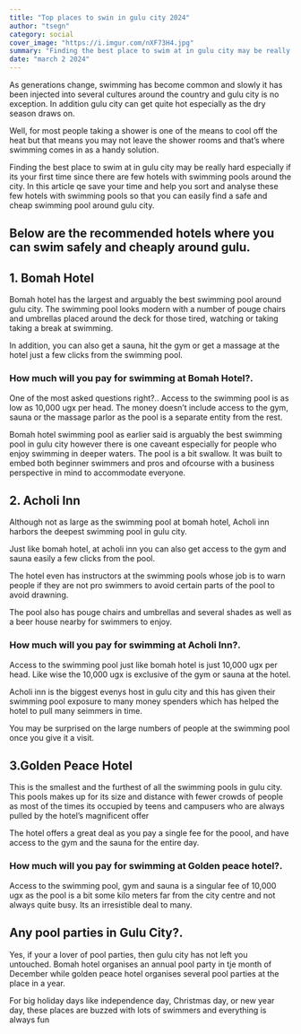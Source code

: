 ```yaml
---
title: "Top places to swin in gulu city 2024"
author: "tsegn"
category: social
cover_image: "https://i.imgur.com/nXF73H4.jpg"
summary: "Finding the best place to swim at in gulu city may be really hard especially if its your first time since there are few hotels with swimming pools around the city"
date: "march 2 2024"
---
```


As generations change, swimming has become common and slowly it has been injected into several cultures around the country and gulu city is no exception. In addition gulu city can get quite hot especially as the dry season draws on.

Well, for most people taking a shower is one of the means to cool off the heat but that means you may not leave the shower rooms and that’s where swimming comes in as a handy solution.

<AdsComponent />

Finding the best place to swim at in gulu city may be really hard especially if its your first time since there are few hotels with swimming pools around the city. In this article qe save your time and help you sort and analyse these few hotels with swimming pools so that you can easily find a safe and cheap swimming pool around gulu city.

## Below are the recommended hotels where you can swim safely and cheaply around gulu.

<AdsComponent />

## 1. Bomah Hotel

Bomah hotel has the largest and arguably the best swimming pool around gulu city. The swimming pool looks modern with a number of pouge chairs and umbrellas placed around the deck for those tired, watching or taking taking a break at swimming.

In addition, you can also get a sauna, hit the gym or get a massage at the hotel just a few clicks from the swimming pool.

### How much will you pay for swimming at Bomah Hotel?.

One of the most asked questions right?.. Access to the swimming pool is as low as 10,000 ugx per head. The money doesn’t include access to the gym, sauna or the massage parlor as the pool is a separate entity from the rest.

Bomah hotel swimming pool as earlier said is arguably the best swimming pool in gulu city however there is one caveant especially for people who enjoy swimming in deeper waters. The pool is a bit swallow. It was built to embed both beginner swimmers and pros and ofcourse with a business perspective in mind to accommodate everyone.

<AdsComponent />

## 2. Acholi Inn

Although not as large as the swimming pool at bomah hotel, Acholi inn harbors the deepest swimming pool in gulu city.

Just like bomah hotel, at acholi inn you can also get access to the gym and sauna easily a few clicks from the pool.

The hotel even has instructors at the swimming pools whose job is to warn people if they are not pro swimmers to avoid certain parts of the pool to avoid drawning.

The pool also has pouge chairs and umbrellas and several shades as well as a beer house nearby for swimmers to enjoy.

### How much will you pay for swimming at Acholi Inn?.

Access to the swimming pool just like bomah hotel is just 10,000 ugx per head. Like wise the 10,000 ugx is exclusive of the gym or sauna at the hotel.

Acholi inn is the biggest evenys host in gulu city and this has given their swimming pool exposure to many money spenders which has helped the hotel to pull many seimmers in time.

You may be surprised on the large numbers of people at the swimming pool once you give it a visit.

<AdsComponent />

## 3.Golden Peace Hotel

This is the smallest and the furthest of all the swimming pools in gulu city. This pools makes up for its size and distance with fewer crowds of people as most of the times its occupied by teens and campusers who are always pulled by the hotel’s magnificent offer

The hotel offers a great deal as you pay a single fee for the poool, and have access to the gym and the sauna for the entire day.

### How much will you pay for swimming at Golden peace hotel?.

Access to the swimming pool, gym and sauna is a singular fee of 10,000 ugx as the pool is a bit some kilo meters far from the city centre and not always quite busy. Its an irresistible deal to many.

## Any pool parties in Gulu City?.

Yes, if your a lover of pool parties, then gulu city has not left you untouched. Bomah hotel organises an annual pool party in tje month of December while golden peace hotel organises several pool parties at the place in a year.

For big holiday days like independence day, Christmas day, or new year day, these places are buzzed with lots of swimmers and everything is always fun
